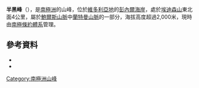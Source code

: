 {{coord|71|47|S|163|40|E|source:GNIS|display=title}}

'''半黑峰'''（{{lang-en|Half Black Peak}}），是[[南極洲|南極洲]]的山峰，位於[[維多利亞地|維多利亞地]]的[[彭內爾海岸|彭內爾海岸]]，處於[[埃迪森山|埃迪森山]]東北面4公里，屬於[[鮑爾斯山脈|鮑爾斯山脈]]中[[蘭特曼山脈|蘭特曼山脈]]的一部分，海拔高度超過2,000米，現時由[[南極條約體系|南極條約體系]]管理。

==參考資料==
*{{cite gnis | type = antarid | id = 6227| name = Half Black Peak | accessdate = 2012-05-16}}
*{{usgs-gazetteer|id=6227}}

{{Antarctica-geo-stub}}
[[Category:南極洲山峰|Category:南極洲山峰]]